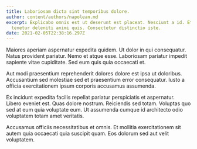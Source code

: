```yaml
---
title: Laboriosam dicta sint temporibus dolore.
author: content/authors/napolean.md
excerpt: Explicabo omnis est ut deserunt est placeat. Nesciunt a id. Et sed
  tenetur deleniti animi quis. Consectetur distinctio iste.
date: 2021-02-05T22:38:16.297Z
---
```

Maiores aperiam aspernatur expedita quidem. Ut dolor in qui consequatur. Natus provident pariatur. Nemo et atque esse. Laboriosam pariatur impedit sapiente vitae cupiditate. Sed eum quis quia occaecati et.
 Aut modi praesentium reprehenderit dolores dolore est ipsa ut doloribus. Accusantium sed molestiae sed et praesentium error consequatur. Iusto a officia exercitationem ipsum corporis accusamus assumenda.
 Ex incidunt expedita facilis repellat pariatur perspiciatis et aspernatur. Libero eveniet est. Quas dolore nostrum. Reiciendis sed totam. Voluptas quo sed at eum quia voluptate eum. Ut assumenda cumque id architecto odio voluptatem totam amet veritatis.
 Accusamus officiis necessitatibus et omnis. Et mollitia exercitationem sit autem quia occaecati quia suscipit quam. Eos dolorum sed aut velit voluptatem.